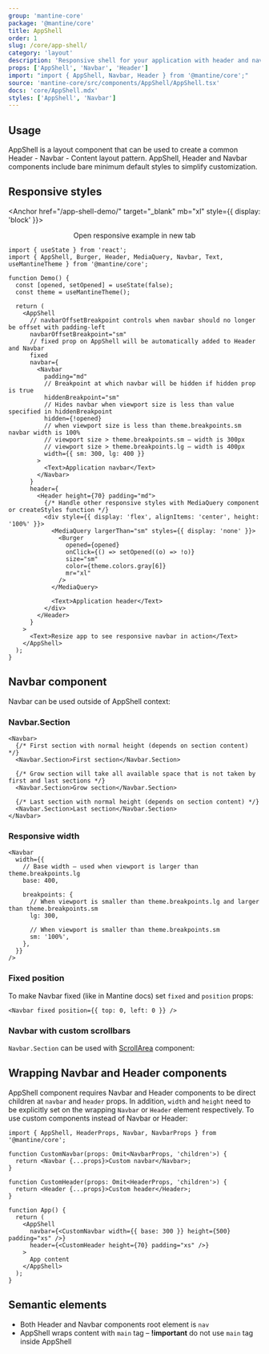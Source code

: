 ```yaml
---
group: 'mantine-core'
package: '@mantine/core'
title: AppShell
order: 1
slug: /core/app-shell/
category: 'layout'
description: 'Responsive shell for your application with header and navbar'
props: ['AppShell', 'Navbar', 'Header']
import: "import { AppShell, Navbar, Header } from '@mantine/core';"
source: 'mantine-core/src/components/AppShell/AppShell.tsx'
docs: 'core/AppShell.mdx'
styles: ['AppShell', 'Navbar']
---
```



## Usage

AppShell is a layout component that can be used to create a common Header - Navbar - Content layout pattern.
AppShell, Header and Navbar components include bare minimum default styles to simplify customization.

<Demo data={AppShellDemos.usage} />

## Responsive styles

<Anchor href="/app-shell-demo/" target="_blank" mb="xl" style={{ display: 'block' }}>
  <Center inline>
    <span style={{ marginRight: 7 }}>Open responsive example in new tab</span>
    <ExternalLinkIcon width={18} height={18} />
  </Center>
</Anchor>

```tsx
import { useState } from 'react';
import { AppShell, Burger, Header, MediaQuery, Navbar, Text, useMantineTheme } from '@mantine/core';

function Demo() {
  const [opened, setOpened] = useState(false);
  const theme = useMantineTheme();

  return (
    <AppShell
      // navbarOffsetBreakpoint controls when navbar should no longer be offset with padding-left
      navbarOffsetBreakpoint="sm"
      // fixed prop on AppShell will be automatically added to Header and Navbar
      fixed
      navbar={
        <Navbar
          padding="md"
          // Breakpoint at which navbar will be hidden if hidden prop is true
          hiddenBreakpoint="sm"
          // Hides navbar when viewport size is less than value specified in hiddenBreakpoint
          hidden={!opened}
          // when viewport size is less than theme.breakpoints.sm navbar width is 100%
          // viewport size > theme.breakpoints.sm – width is 300px
          // viewport size > theme.breakpoints.lg – width is 400px
          width={{ sm: 300, lg: 400 }}
        >
          <Text>Application navbar</Text>
        </Navbar>
      }
      header={
        <Header height={70} padding="md">
          {/* Handle other responsive styles with MediaQuery component or createStyles function */}
          <div style={{ display: 'flex', alignItems: 'center', height: '100%' }}>
            <MediaQuery largerThan="sm" styles={{ display: 'none' }}>
              <Burger
                opened={opened}
                onClick={() => setOpened((o) => !o)}
                size="sm"
                color={theme.colors.gray[6]}
                mr="xl"
              />
            </MediaQuery>

            <Text>Application header</Text>
          </div>
        </Header>
      }
    >
      <Text>Resize app to see responsive navbar in action</Text>
    </AppShell>
  );
}
```

## Navbar component

Navbar can be used outside of AppShell context:

<Demo data={AppShellDemos.navbar} />

### Navbar.Section

```tsx
<Navbar>
  {/* First section with normal height (depends on section content) */}
  <Navbar.Section>First section</Navbar.Section>

  {/* Grow section will take all available space that is not taken by first and last sections */}
  <Navbar.Section>Grow section</Navbar.Section>

  {/* Last section with normal height (depends on section content) */}
  <Navbar.Section>Last section</Navbar.Section>
</Navbar>
```

### Responsive width

```tsx
<Navbar
  width={{
    // Base width – used when viewport is larger than theme.breakpoints.lg
    base: 400,

    breakpoints: {
      // When viewport is smaller than theme.breakpoints.lg and larger than theme.breakpoints.sm
      lg: 300,

      // When viewport is smaller than theme.breakpoints.sm
      sm: '100%',
    },
  }}
/>
```

### Fixed position

To make Navbar fixed (like in Mantine docs) set `fixed` and `position` props:

```tsx
<Navbar fixed position={{ top: 0, left: 0 }} />
```

### Navbar with custom scrollbars

`Navbar.Section` can be used with [ScrollArea](/core/scroll-area/) component:

<Demo data={AppShellDemos.scrollbars} />

## Wrapping Navbar and Header components

AppShell component requires Navbar and Header components to be direct children at `navbar` and `header` props.
In addition, `width` and `height` need to be explicitly set on the wrapping `Navbar` or `Header` element respectively.
To use custom components instead of Navbar or Header:

```tsx
import { AppShell, HeaderProps, Navbar, NavbarProps } from '@mantine/core';

function CustomNavbar(props: Omit<NavbarProps, 'children'>) {
  return <Navbar {...props}>Custom navbar</Navbar>;
}

function CustomHeader(props: Omit<HeaderProps, 'children'>) {
  return <Header {...props}>Custom header</Header>;
}

function App() {
  return (
    <AppShell
      navbar={<CustomNavbar width={{ base: 300 }} height={500} padding="xs" />}
      header={<CustomHeader height={70} padding="xs" />}
    >
      App content
    </AppShell>
  );
}
```

## Semantic elements

- Both Header and Navbar components root element is `nav`
- AppShell wraps content with `main` tag – **!important** do not use `main` tag inside AppShell

